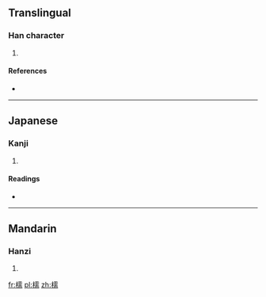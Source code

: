 ==Translingual==

===Han character===
{{Han char|rn=75|rad=木|as=14|sn=18|four=4192<sub>7</sub>|canj=木一月月 (DMBB)}}

# {{defn|Han|sort=木14}}

====References====
* {{Han ref|kx=0559.030|dkj=15748|dj=0948.190|hdz=21308.080|uh=6ABD|ud=27325|bh=EFDF|bd=61407}}

----

==Japanese==

===Kanji===
{{ja-kanji|grade=|rs=木14}}

# {{defn|lang=ja|sort=木14}}

====Readings====
* {{ja-readings|on=[[じ]] (ji), [[に]] (ni), [[ぜん]] (zen), [[ねん]] (nen), [[じゅ]] (ju), [[にゅ]] (nyu)|kun=[[きくらげ]] (kikurage)}}

----

==Mandarin==

===Hanzi===
{{cmn-hanzi|pin=[[ér]] ([[er2]]), [[nòu]] ([[nou4]])|wg=erh<sup>2</sup>, nou<sup>4</sup>}}

# {{defn|lang=cmn|sort=木14}}

[[fr:檽]]
[[pl:檽]]
[[zh:檽]]